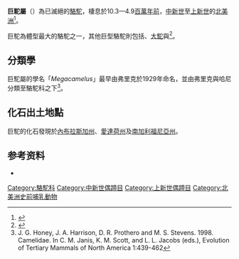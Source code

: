 {{Automatic taxobox
| fossil_range = {{Fossil range|中新世|上新世|中新世 – 上新世}}
| image =
| image_caption = 
| taxon = Megacamelus
| authority = Frick (1929)
| subdivision_ranks = 物種
| subdivision =
*''M. merriami''
}}
'''巨駝屬'''（{{lang-xm|Megacamelus}}）為已滅絕的[[駱駝|駱駝]]，棲息於10.3—4.9[[百萬年前|百萬年前]]，[[中新世|中新世]]至[[上新世|上新世]]的[[北美洲|北美洲]]<ref>{{Cite web |url=http://paleodb.org/cgi-bin/bridge.pl?action=checkTaxonInfo&taxon_no=42531&is_real_user=1 |title=PaleoBiology Database: ''Megacamelus'', basic info |access-date=2020-12-13 |archive-date=2012-10-13 |archive-url=https://web.archive.org/web/20121013225328/http://paleodb.org/cgi-bin/bridge.pl?action=checkTaxonInfo&taxon_no=42531&is_real_user=1 |dead-url=no }}</ref>。

巨駝為體型最大的駱駝之一，其他巨型駱駝則包括''{{link-en|Megatylopus}}''、[[大駝|大駝]]與{{link-en|巨副駝屬|Paracamelus|巨副駝}}<ref>{{Cite journal | last1 = Zazula | first1 = G. D. | last2 = Macphee | first2 = R. D. | last3 = Hall | first3 = E. | last4 = Hewitson | first4 = S. | title = Osteological Assessment of Pleistocene Camelops hesternus (Camelidae: Camelinae: Camelini) from Alaska and Yukon | year = 2016 | journal = American Museum Novitates | volume = 2016 | issue = 3866 | pages = 1–46 | url = https://digitallibrary.amnh.org/bitstream/handle/2246/6677/N3866.pdf | access-date = 22 September 2019 | doi = 10.1206/3866.1 | ref = harv | archive-date = 2019-09-22 | archive-url = https://web.archive.org/web/20190922113528/https://digitallibrary.amnh.org/bitstream/handle/2246/6677/N3866.pdf | dead-url = no }}<!-- {{Harvnb|Zazula|Macphee|Hall|Hewitson|2016|loc=E.g. p. 16}} --></ref>。

==分類學==
巨駝屬的學名「''Megacamelus''」最早由弗里克於1929年命名，並由弗里克與哈尼分類至駱駝科之下<ref>J. G. Honey, J. A. Harrison, D. R. Prothero and M. S. Stevens. 1998. Camelidae. In C. M. Janis, K. M. Scott, and L. L. Jacobs (eds.), Evolution of Tertiary Mammals of North America 1:439-462</ref>。

==化石出土地點==
巨駝的化石發現於[[內布拉斯加州|內布拉斯加州]]、[[愛達荷州|愛達荷州]]及[[南加利福尼亞州|南加利福尼亞州]]。

==参考资料==
{{Reflist}}
* {{Wikispecies-inline|Megacamelus}}
{{paleo-eventoedungulate-stub}}
{{Taxonbar|from=Q6808156}}

[[Category:駱駝科|Category:駱駝科]]
[[Category:中新世偶蹄目|Category:中新世偶蹄目]]
[[Category:上新世偶蹄目|Category:上新世偶蹄目]]
[[Category:北美洲史前哺乳動物|Category:北美洲史前哺乳動物]]